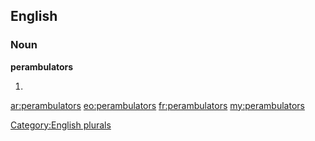 ==English==

===Noun===
'''perambulators'''

# {{plural of|[[perambulator]]}}

[[Category:English plurals]]

[[ar:perambulators]]
[[eo:perambulators]]
[[fr:perambulators]]
[[my:perambulators]]